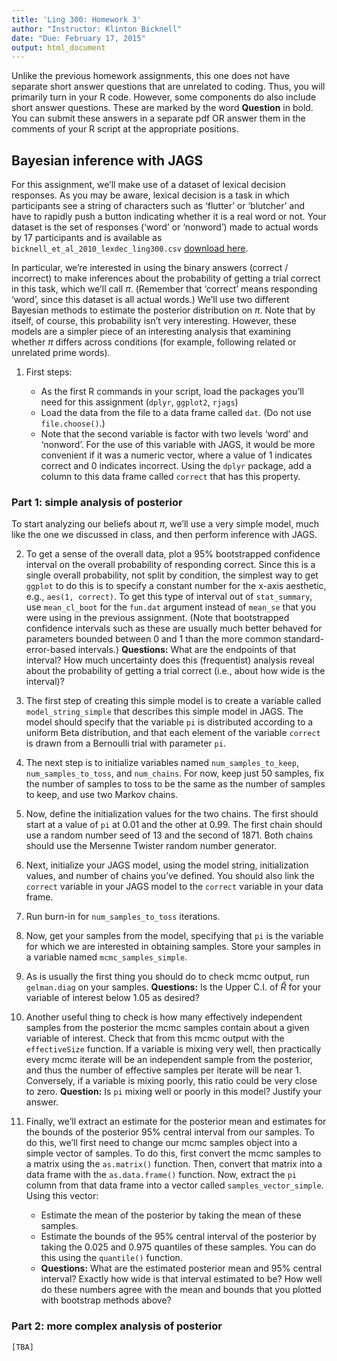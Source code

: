```yaml
---
title: 'Ling 300: Homework 3'
author: "Instructor: Klinton Bicknell"
date: "Due: February 17, 2015"
output: html_document
---
```


Unlike the previous homework assignments, this one does not have separate short answer questions that are unrelated to coding. Thus, you will primarily turn in your R code. However, some components do also include short answer questions. These are marked by the word __Question__ in bold. You can submit these answers in a separate pdf OR answer them in the comments of your R script at the appropriate positions.

Bayesian inference with JAGS
----------------------------

For this assignment, we'll make use of a dataset of lexical decision responses. As you may be aware, lexical decision is a task in which participants see a string of characters such as 'flutter' or 'blutcher' and have to rapidly push a button indicating whether it is a real word or not. Your dataset is the set of responses ('word' or 'nonword') made to actual words by 17 participants and is available as `bicknell_et_al_2010_lexdec_ling300.csv` [download here](bicknell_et_al_2010_lexdec_ling300.csv).

In particular, we're interested in using the binary answers (correct / incorrect) to make inferences about the probability of getting a trial correct in this task, which we'll call $\pi$. (Remember that 'correct' means responding 'word', since this dataset is all actual words.) We'll use two different Bayesian methods to estimate the posterior distribution on $\pi$. Note that by itself, of course, this probability isn't very interesting. However, these models are a simpler piece of an interesting analysis that examining whether $\pi$ differs across conditions (for example, following related or unrelated prime words).

1. First steps:

    * As the first R commands in your script, load the packages you'll need for this assignment (`dplyr`, `ggplot2`, `rjags`)
    * Load the data from the file to a data frame called `dat`. (Do not use `file.choose()`.)
    * Note that the second variable is factor with two levels 'word' and 'nonword'. For the use of this variable with JAGS, it would be more convenient if it was a numeric vector, where a value of 1 indicates correct and 0 indicates incorrect. Using the `dplyr` package, add a column to this data frame called `correct` that has this property.
    
### Part 1: simple analysis of posterior ###
To start analyzing our beliefs about $\pi$, we'll use a very simple model, much like the one we discussed in class, and then perform inference with JAGS.

2. To get a sense of the overall data, plot a 95% bootstrapped confidence interval on the overall probability of responding correct. Since this is a single overall probability, not split by condition, the simplest way to get `ggplot` to do this is to specify a constant number for the x-axis aesthetic, e.g., `aes(1, correct)`. To get this type of interval out of `stat_summary`, use `mean_cl_boot` for the `fun.dat` argument instead of `mean_se` that you were using in the previous assignment. (Note that bootstrapped confidence intervals such as these are usually much better behaved for parameters bounded between 0 and 1 than the more common standard-error-based intervals.) __Questions:__ What are the endpoints of that interval? How much uncertainty does this (frequentist) analysis reveal about the probability of getting a trial correct (i.e., about how wide is the interval)?

3. The first step of creating this simple model is to create a variable called `model_string_simple` that describes this simple model in JAGS. The model should specify that the variable `pi` is distributed according to a uniform Beta distribution, and that each element of the variable `correct` is drawn from a Bernoulli trial with parameter `pi`.

4. The next step is to initialize variables named `num_samples_to_keep`, `num_samples_to_toss`, and `num_chains`. For now, keep just 50 samples, fix the number of samples to toss to be the same as the number of samples to keep, and use two Markov chains.

5. Now, define the initialization values for the two chains. The first should start at a value of `pi` at 0.01 and the other at 0.99. The first chain should use a random number seed of 13 and the second of 1871. Both chains should use the Mersenne Twister random number generator.

6. Next, initialize your JAGS model, using the model string, initialization values, and number of chains you've defined. You should also link the `correct` variable in your JAGS model to the `correct` variable in your data frame.

7. Run burn-in for `num_samples_to_toss` iterations.

8. Now, get your samples from the model, specifying that `pi` is the variable for which we are interested in obtaining samples. Store your samples in a variable named `mcmc_samples_simple`.

9. As is usually the first thing you should do to check mcmc output, run `gelman.diag` on your samples. __Questions:__ Is the Upper C.I. of $\hat{R}$ for your variable of interest below 1.05 as desired?

10. Another useful thing to check is how many effectively independent samples from the posterior the mcmc samples contain about a given variable of interest. Check that from this mcmc output with the `effectiveSize` function. If a variable is mixing very well, then practically every mcmc iterate will be an independent sample from the posterior, and thus the number of effective samples per iterate will be near 1. Conversely, if a variable is mixing poorly, this ratio could be very close to zero. __Question:__ Is `pi` mixing well or poorly in this model? Justify your answer.

11. Finally, we'll extract an estimate for the posterior mean and estimates for the bounds of the posterior 95% central interval from our samples. To do this, we'll first need to change our mcmc samples object into a simple vector of samples. To do this, first convert the mcmc samples to a matrix using the `as.matrix()` function. Then, convert that matrix into a data frame with the `as.data.frame()` function. Now, extract the `pi` column from that data frame into a vector called `samples_vector_simple`. Using this vector:
    * Estimate the mean of the posterior by taking the mean of these samples.
    * Estimate the bounds of the 95% central interval of the posterior by taking the 0.025 and 0.975 quantiles of these samples. You can do this using the `quantile()` function.
    * __Questions:__ What are the estimated posterior mean and 95% central interval? Exactly how wide is that interval estimated to be? How well do these numbers agree with the mean and bounds that you plotted with bootstrap methods above?
    
### Part 2: more complex analysis of posterior ###
    
    [TBA]